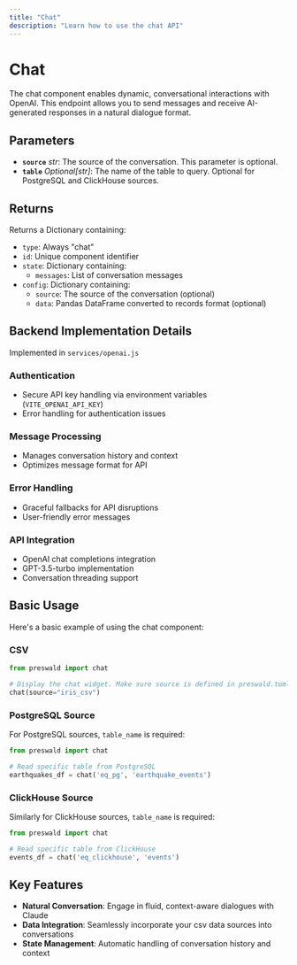 ```yaml
---
title: "Chat"
description: "Learn how to use the chat API"
---
```


# Chat

The chat component enables dynamic, conversational interactions with OpenAI. This endpoint allows you to send messages and receive AI-generated responses in a natural dialogue format.

## Parameters

- **`source`** _str_: The source of the conversation. This parameter is optional.
- **`table`** _Optional[str]_: The name of the table to query. Optional for PostgreSQL and ClickHouse sources.

## Returns

Returns a Dictionary containing:

- `type`: Always "chat"
- `id`: Unique component identifier
- `state`: Dictionary containing:
  - `messages`: List of conversation messages
- `config`: Dictionary containing:
  - `source`: The source of the conversation (optional)
  - `data`: Pandas DataFrame converted to records format (optional)

## Backend Implementation Details

Implemented in `services/openai.js`

### Authentication

- Secure API key handling via environment variables (`VITE_OPENAI_API_KEY`)
- Error handling for authentication issues

### Message Processing

- Manages conversation history and context
- Optimizes message format for API

### Error Handling

- Graceful fallbacks for API disruptions
- User-friendly error messages

### API Integration

- OpenAI chat completions integration
- GPT-3.5-turbo implementation
- Conversation threading support

## Basic Usage

Here's a basic example of using the chat component:

### CSV

```python
from preswald import chat

# Display the chat widget. Make sure source is defined in preswald.toml
chat(source="iris_csv")
```

### PostgreSQL Source

For PostgreSQL sources, `table_name` is required:

```python
from preswald import chat

# Read specific table from PostgreSQL
earthquakes_df = chat('eq_pg', 'earthquake_events')
```

### ClickHouse Source

Similarly for ClickHouse sources, `table_name` is required:

```python
from preswald import chat

# Read specific table from ClickHouse
events_df = chat('eq_clickhouse', 'events')
```

## Key Features

- **Natural Conversation**: Engage in fluid, context-aware dialogues with Claude
- **Data Integration**: Seamlessly incorporate your csv data sources into conversations
- **State Management**: Automatic handling of conversation history and context
